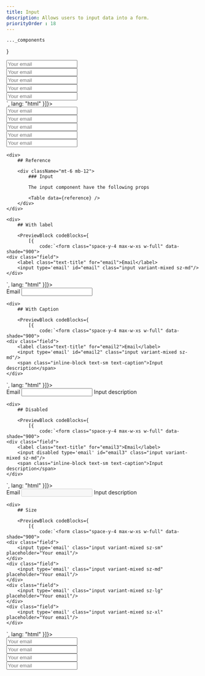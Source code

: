 ```yaml
---
title: Input
description: Allows users to input data into a form.
priorityOrder : 18
---
```



    ..._components
}

<div className="space-y-20">
    <PreviewBlock codeBlocks={
              [{
            code:`<form class="space-y-4 max-w-xs w-full" data-shade="900">
    <div class="field">
        <input type='email' class="input variant-plain sz-md" placeholder="Your email" />
    </div>
    <div class="field">
        <input type='email' class="input variant-bottomOutlined sz-md" placeholder="Your email" />
    </div>
    <div class="field">
        <input type='email' class="input variant-soft sz-md" placeholder="Your email" />
    </div>
    <div class="field">
        <input type='email' class="input variant-outlined sz-md" placeholder="Your email" />
    </div>
    <div class="field">
        <input type='email' class="input variant-mixed sz-md" placeholder="Your email" />
    </div>
</form>`,
              lang: "html"
          }]}>
        <form class="space-y-4 max-w-xs w-full" data-shade="900">
            <div class="field">
                <input type='email' class="input variant-plain sz-md" placeholder="Your email" />
            </div>
            <div class="field">
                <input type='email' class="input variant-bottomOutlined sz-md" placeholder="Your email" />
            </div>
            <div class="field">
                <input type='email' class="input variant-soft sz-md" placeholder="Your email" />
            </div>
            <div class="field">
                <input type='email' class="input variant-outlined sz-md" placeholder="Your email" />
            </div>
            <div class="field">
                <input type='email' class="input variant-mixed sz-md" placeholder="Your email" />
            </div>
        </form>
    </PreviewBlock>

    <div>
        ## Reference

        <div className="mt-6 mb-12"> 
            ### Input 

            The input component have the following props

            <Table data={reference} />
        </div>
    </div>

    <div>
        ## With label

        <PreviewBlock codeBlocks={
            [{
                code:`<form class="space-y-4 max-w-xs w-full" data-shade="900">
    <div class="field">
        <label class="text-title" for="email">Email</label>
        <input type='email' id="email" class="input variant-mixed sz-md"/>
    </div>
</form>`,
            lang: "html"
        }]}>
            <form class="space-y-4 max-w-xs w-full" data-shade="900">
                <div class="field">
                    <label class="text-title" for="email">Email</label>
                    <input type='email' id="email" class="input variant-mixed sz-md"/>
                </div>
            </form>
        </PreviewBlock>
    </div>

    <div>
        ## With Caption

        <PreviewBlock codeBlocks={
            [{
                code:`<form class="space-y-4 max-w-xs w-full" data-shade="900">
    <div class="field">
        <label class="text-title" for="email2">Email</label>
        <input type='email' id="email2" class="input variant-mixed sz-md"/>
        <span class="inline-block text-sm text-caption">Input description</span>
    </div>
</form>`,
            lang: "html"
        }]}>
            <form class="space-y-4 max-w-xs w-full" data-shade="900">
                <div class="field">
                    <label class="text-title" for="email2">Email</label>
                    <input type='email' id="email2" class="input variant-mixed sz-md"/>
                    <span class="inline-block text-sm text-caption">Input description</span>
                </div>
            </form>
        </PreviewBlock>
    </div>

    <div>
        ## Disabled

        <PreviewBlock codeBlocks={
            [{
                code:`<form class="space-y-4 max-w-xs w-full" data-shade="900">
    <div class="field">
        <label class="text-title" for="email3">Email</label>
        <input disabled type='email' id="email3" class="input variant-mixed sz-md"/>
        <span class="inline-block text-sm text-caption">Input description</span>
    </div>
</form>`,
            lang: "html"
        }]}>
            <form class="space-y-4 max-w-xs w-full" data-shade="900">
                <div class="field">
                    <label class="text-title" for="email3">Email</label>
                    <input disabled type='email' id="email3" class="input variant-mixed sz-md"/>
                    <span class="inline-block text-sm text-caption">Input description</span>
                </div>
            </form>
        </PreviewBlock>
    </div>

    <div>
        ## Size

        <PreviewBlock codeBlocks={
            [{
                code:`<form class="space-y-4 max-w-xs w-full" data-shade="900">
    <div class="field">
        <input type='email' class="input variant-mixed sz-sm" placeholder="Your email"/>
    </div>
    <div class="field">
        <input type='email' class="input variant-mixed sz-md" placeholder="Your email"/>
    </div>
    <div class="field">
        <input type='email' class="input variant-mixed sz-lg" placeholder="Your email"/>
    </div>
    <div class="field">
        <input type='email' class="input variant-mixed sz-xl" placeholder="Your email"/>
    </div>
</form>`,
            lang: "html"
        }]}>
            <form class="space-y-4 max-w-xs w-full" data-shade="900">
                <div class="field">
                    <input type='email' class="input variant-mixed sz-sm" placeholder="Your email"/>
                </div>
                <div class="field">
                    <input type='email' class="input variant-mixed sz-md" placeholder="Your email"/>
                </div>
                <div class="field">
                    <input type='email' class="input variant-mixed sz-lg" placeholder="Your email"/>
                </div>
                <div class="field">
                    <input type='email' class="input variant-mixed sz-xl" placeholder="Your email"/>
                </div>
            </form>
        </PreviewBlock>
    </div>
</div>